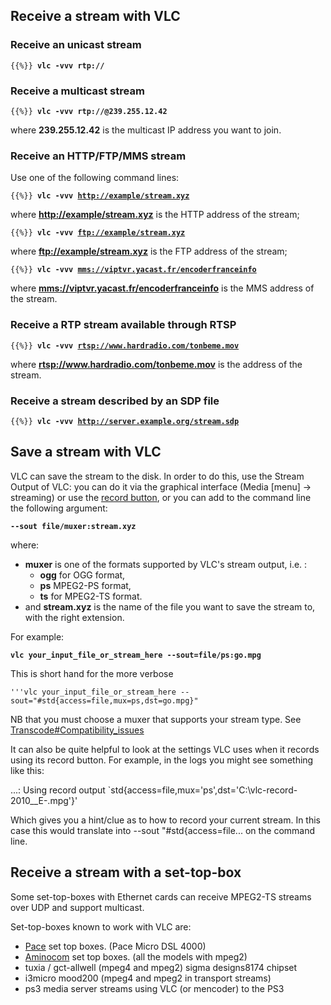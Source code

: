 {{RightMenu|documentation streaming howto toc}}

==Receive a stream with VLC==

===Receive an unicast stream===

 {{%}} '''vlc -vvv rtp://'''

===Receive a multicast stream===

 {{%}} '''vlc -vvv rtp://@239.255.12.42'''
where '''239.255.12.42''' is the multicast IP address you want to join.

===Receive an HTTP/FTP/MMS stream===

Use one of the following command lines:

 {{%}} '''vlc -vvv http://example/stream.xyz'''
where '''http://example/stream.xyz''' is the HTTP address of the stream;

 {{%}} '''vlc -vvv ftp://example/stream.xyz'''
where '''ftp://example/stream.xyz''' is the FTP address of the stream;

 {{%}} '''vlc -vvv mms://viptvr.yacast.fr/encoderfranceinfo'''
where '''mms://viptvr.yacast.fr/encoderfranceinfo''' is the MMS address of the stream.

===Receive a RTP stream available through RTSP===

 {{%}} '''vlc -vvv rtsp://www.hardradio.com/tonbeme.mov'''
where '''rtsp://www.hardradio.com/tonbeme.mov''' is the address of the stream.

===Receive a stream described by an SDP file===

 {{%}} '''vlc -vvv http://server.example.org/stream.sdp'''

== Save a stream with VLC ==

VLC can save the stream to the disk. In order to do this, use the Stream Output of VLC: you can do it via the graphical interface (Media [menu] → streaming) or use the [http://www.howtogeek.com/howto/2686/how-to-copy-a-dvd-with-vlc-1.0/ record button], or you can add to the command line the following argument: 

 '''--sout file/muxer:stream.xyz'''

where: 

*'''muxer''' is one of the formats supported by VLC's stream output, i.e.&nbsp;: 
**'''ogg''' for OGG format, 
**'''ps''' MPEG2-PS format, 
**'''ts''' for MPEG2-TS format. 
*and '''stream.xyz''' is the name of the file you want to save the stream to, with the right extension.

For example: 
 '''vlc your_input_file_or_stream_here --sout=file/ps:go.mpg '''

This is short hand for the more verbose 
 '''vlc your_input_file_or_stream_here --sout="#std{access=file,mux=ps,dst=go.mpg}" 

NB that you must choose a muxer that supports your stream type. See [[Transcode#Compatibility_issues]] 

It can also be quite helpful to look at the settings VLC uses when it records using its record button. For example, in the logs you might see something like this: 

...: Using record output `std{access=file,mux='ps',dst='C:\vlc-record-2010__E-.mpg'}' 

Which gives you a hint/clue as to how to record your current stream. In this case this would translate into --sout "#std{access=file... on the command line.

==Receive a stream with a set-top-box==

Some set-top-boxes with Ethernet cards can receive MPEG2-TS streams over UDP and support multicast.

Set-top-boxes known to work with VLC are:
* [http://www.pace.co.uk Pace] set top boxes. (Pace Micro DSL 4000)
* [http://www.aminocom.com Aminocom] set top boxes. (all the models with mpeg2)
* tuxia / gct-allwell (mpeg4 and mpeg2) sigma designs8174 chipset
* i3micro mood200 (mpeg4 and mpeg2 in transport streams)
* ps3 media server streams using VLC (or mencoder) to the PS3

{{Documentation}}
